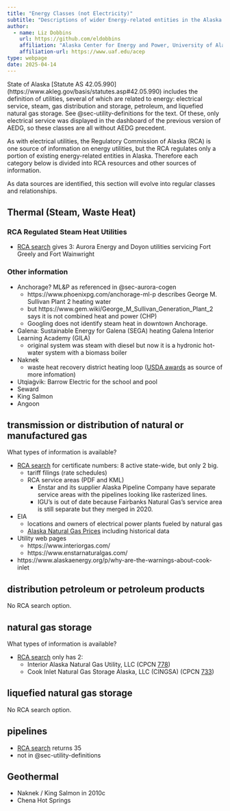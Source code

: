 ```yaml
---
title: "Energy Classes (not Electricity)"
subtitle: "Descriptions of wider Energy-related entities in the Alaska Community Ontology"
author:
  - name: Liz Dobbins
    url: https://github.com/eldobbins
    affiliation: "Alaska Center for Energy and Power, University of Alaska Fairbanks"
    affiliation-url: https://www.uaf.edu/acep 
type: webpage
date: 2025-04-14
---
```


State of Alaska [Statute AS 42.05.990] (https://www.akleg.gov/basis/statutes.asp#42.05.990) includes the definition of utilities, several of which are related to energy: electrical service, steam, gas distribution and storage, petroleum, and liquefied natural gas storage. See @sec-utility-definitions for the text. Of these, only electrical service was displayed in the dashboard of the previous version of AEDG, so these classes are all without AEDG precedent.

As with electrical utilities, the Regulatory Commission of Alaska (RCA) is one source of information on energy utilities, but the RCA regulates only a portion of existing energy-related entities in Alaska. Therefore each category below is divided into RCA resources and other sources of information.

As data sources are identified, this section will evolve into regular classes and relationships.


## Thermal (Steam, Waste Heat)

### RCA Regulated Steam Heat Utilities

- [RCA search](https://rca.alaska.gov/RCAWeb/RCALibrary/SearchResults.aspx?t=cert&p=typesearch&cert=&entity=&utiltype=bcff05fe-74e7-4c68-b9a8-ca3469ef5f86) gives 3: Aurora Energy and Doyon utilities servicing Fort Greely and Fort Wainwright

### Other information

- Anchorage? ML&P as referenced in @sec-aurora-cogen
  - https://www.phoenixpg.com/anchorage-ml-p describes George M. Sullivan Plant 2 heating water
  - but https://www.gem.wiki/George_M_Sullivan_Generation_Plant_2 says it is not combined heat and power (CHP)
  - Googling does not identify steam heat in downtown Anchorage. 
- Galena: Sustainable Energy for Galena (SEGA) heating Galena Interior Learning Academy (GILA) 
  - original system was steam with diesel but now it is a hydronic hot-water system with a biomass boiler
- Naknek 
  - waste heat recovery district heating loop ([USDA awards](https://www.rd.usda.gov/media/file/download/usda-rd-rus-hecg2021-2022-project-awards-122324.pdf) as source of more infomation)
- Utqiaġvik: Barrow Electric for the school and pool
- Seward
- King Salmon
- Angoon

## transmission or distribution of natural or manufactured gas

What types of information is available?

- [RCA search](https://rca.alaska.gov/RCAWeb/RCALibrary/SearchResults.aspx?t=cert&p=typesearch&cert=&entity=&utiltype=41ccfb21-50d0-481e-aaf3-bd9c73153227) for certificate numbers: 8 active state-wide, but only 2 big.
  - tariff filings (rate schedules)
  - RCA service areas (PDF and KML)
    - Enstar and its supplier Alaska Pipeline Company have separate service areas with the pipelines looking like rasterized lines.
    - IGU's is out of date because Fairbanks Natural Gas's service area is still separate but they merged in 2020.
- EIA 
  - locations and owners of electrical power plants fueled by natural gas
  - [Alaska Natural Gas Prices](https://www.eia.gov/dnav/ng/ng_pri_sum_dcu_SAK_m.htm) including historical data 
- Utility web pages
  - https://www.interiorgas.com/
  - https://www.enstarnaturalgas.com/
- https://www.alaskaenergy.org/p/why-are-the-warnings-about-cook-inlet

## distribution petroleum or petroleum products

No RCA search option.

## natural gas storage

What types of information is available?

- [RCA search](https://rca.alaska.gov/RCAWeb/RCALibrary/SearchResults.aspx?t=cert&p=typesearch&cert=&entity=&utiltype=27421552-89e9-43c5-a783-101051f39f54) only has 2:
  - Interior Alaska Natural Gas Utility, LLC (CPCN [778](https://rca.alaska.gov/RCAWeb/Certificate/CertificateDetails.aspx?id=64190d5c-575a-4859-a3cd-f863801ef588))
  - Cook Inlet Natural Gas Storage Alaska, LLC (CINGSA) (CPCN [733](https://rca.alaska.gov/RCAWeb/Certificate/CertificateDetails.aspx?id=6b8fdbaf-08a6-4da3-8261-c15cc4092b39))

## liquefied natural gas storage

No RCA search option.

## pipelines

- [RCA search](https://rca.alaska.gov/RCAWeb/RCALibrary/SearchResults.aspx?t=cert&p=typesearch&cert=&entity=&utiltype=5d3eb685-14c3-4d4a-9b0f-e56cb92bbeca) returns 35
- not in @sec-utility-definitions

## Geothermal

- Naknek / King Salmon in 2010c
- Chena Hot Springs
